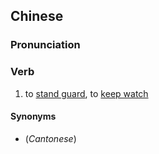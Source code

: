 {{also|把风}}
==Chinese==
{{zh-forms|s=把风}}

===Pronunciation===
{{zh-pron
|m=bǎfēng
|c=baa2 fung1
|mn=pá-hong
|cat=v
}}

===Verb===
{{zh-verb}}

# {{lb|zh|intransitive}} to [[stand guard]], to [[keep watch]]

====Synonyms====
* (''Cantonese'') {{zh-l|睇水}}